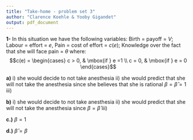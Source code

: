 ```yaml
---
title: "Take-home - problem set 3"
author: "Clarence Koehle & Yooby Gigandet"
output: pdf_document
---
```


**1-**
In this situation we have the following variables:
Birth = payoff = $V$; Labour = effort = $e$, Pain = cost of effort = $c(e)$; Knowledge over the fact that she will face pain = $\theta$
where:
$$c(e) = \begin{cases} c > 0, & \mbox{if } e =1 \\ c = 0, & \mbox{if } e = 0 \end{cases}$$

**a)**
i) she would decide to not take anesthesia
ii) she would predict that she will not take the anesthesia since she believes that she is rational $\beta = \hat{\beta} = 1$
iii)

**b)**
i) she would decide to not take anesthesia
ii) she would predict that she will not take the anesthesia since $\beta = \hat{\beta}$
iii)

**c.)** 
$\beta = 1$

**d.)** 
$\hat{\beta} = \beta$